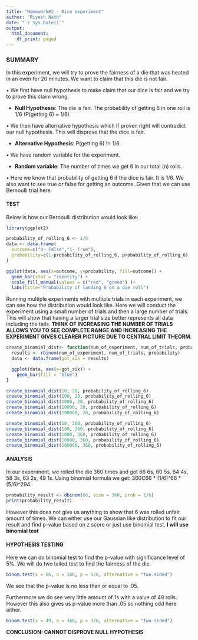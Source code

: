 ```yaml
---
title: "Homework#2 - Dice experiment"
author: "Riyesh Nath"
date: "`r Sys.Date()`"
output:
  html_document:
    df_print: paged
---
```



### SUMMARY
In this experiment, we will try to prove the fairness of a die that was heated in an oven for 20 minutes. We want to claim that this die is not fair.

•	We first have null hypothesis to make claim that our dice is fair and we try to prove this claim wrong.

  -	**Null Hypothesis**: The die is fair. The probability of getting 6 in one roll is 1/6 (P(getting 6) = 1/6)

•	We then have alternative hypothesis which if proven right will contradict our null hypothesis. This will disprove that the dice is fair.

  - **Alternative Hypothesis**: P(getting 6) != 1/6

•	We have random variable for the experiment.

  - **Random variable**: The number of times we get 6 in our total (n) rolls.

•	Here we know that probability of getting 6 if the dice is fair. It is 1/6. We also want to see true or false for getting an outcome. Given that we can use Bernoulli trial here.  
  

#### TEST
Below is how our Bernoulli distribution would look like:
```r
library(ggplot2)

probability_of_rolling_6 <- 1/6
data <- data.frame(
  outcome=c("0- False","1- True"),
  probability=c(1-probability_of_rolling_6, probability_of_rolling_6)
)

ggplot(data, aes(x=outcome, y=probability, fill=outcome)) + 
  geom_bar(stat = "identity") + 
  scale_fill_manual(values = c("red", "green") )+ 
  labs(title="Probability of landing 6 on a die roll")

```

Running multiple experiments with multiple trials in each experiment, we can see how the distribution would look like. Here we will conduct the experiment using a small number of trials and then a large number of trials. This will show that having a larger trial size better represents all data including the tails. **THINK OF INCREASING THE NUMBER OF TRIALS ALLOWS YOU TO SEE COMPLETE RANGE AND INCREASING THE EXPERIMENT GIVES CLEARER PICTURE DUE TO CENTRAL LIMIT THEORM**.

```r

create_binomial_dist<- function(num_of_experiment, num_of_trials, probability) {
  results <- rbinom(num_of_experiment, num_of_trials, probability)
  data <- data.frame(got_six = results)

  ggplot(data, aes(x=got_six)) +
    geom_bar(fill = "blue")
}

create_binomial_dist(10, 20, probability_of_rolling_6)
create_binomial_dist(100, 20, probability_of_rolling_6)
create_binomial_dist(1000, 20, probability_of_rolling_6)
create_binomial_dist(10000, 20, probability_of_rolling_6)
create_binomial_dist(100000, 20, probability_of_rolling_6)

create_binomial_dist(10, 360, probability_of_rolling_6)
create_binomial_dist(100, 360, probability_of_rolling_6)
create_binomial_dist(1000, 360, probability_of_rolling_6)
create_binomial_dist(10000, 360, probability_of_rolling_6)
create_binomial_dist(100000, 360, probability_of_rolling_6)

```

#### ANALYSIS
In our experiment, we rolled the die 360 times and got 66 6s, 60 5s, 64 4s, 58 3s, 63 2s, 49 1s. Using binomial formula we get:
360C66 * (1/6)^66 * (5/6)^294
```r
probability_result <- dbinom(66, size = 360, prob = 1/6)
print(probability_result)
```
However this does not give us anything to show that 6 was rolled unfair amount of times. We can either use our Gaussian like distribution to fit our result and find p-value based on z score or just use binomial test. **I will use binomial test**

#### HYPOTHESIS TESTING
Here we can do binomial test to find the p-value with significance level of 5%. We will do two tailed test to find the fairness of the die. 
```r
binom.test(x = 66, n = 360, p = 1/6, alternative = "two.sided")
```

We see that the p-value is no less than or equal to .05. 

Furthermore we do see very little amount of 1s with a value of 49 rolls. However this also gives us p-value more than .05 so nothing odd here either.
```r
binom.test(x = 49, n = 360, p = 1/6, alternative = "two.sided")
```

**CONCLUSION: CANNOT DISPROVE NULL HYPOTHESIS**